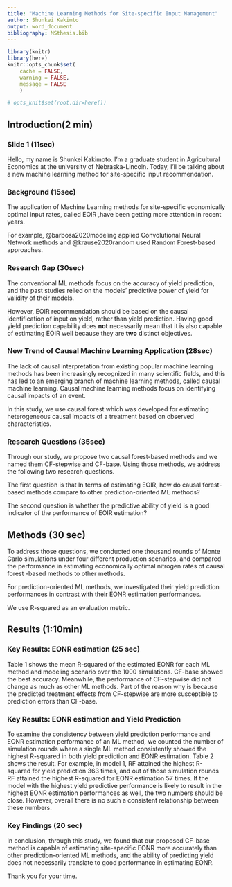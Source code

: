 ```yaml
---
title: "Machine Learning Methods for Site-specific Input Management"
author: Shunkei Kakimto
output: word_document
bibliography: MSthesis.bib
---
```


```r
library(knitr)
library(here)
knitr::opts_chunk$set(
	cache = FALSE,
	warning = FALSE,
	message = FALSE
	)

# opts_knit$set(root.dir=here())
```

## Introduction(2 min) 

### Slide 1 (11sec)
Hello, my name is Shunkei Kakimoto. I'm a graduate student in Agricultural Economics at the university of Nebraska-Lincoln. Today, I'll be talking about a new machine learning method for site-specific input recommendation.


### Background (15sec)
The application of Machine Learning methods for site-specific economically optimal input rates, called EOIR ,have been getting more attention in recent years.

For example, @barbosa2020modeling applied Convolutional Neural Network methods and @krause2020random used Random Forest-based approaches. 


### Research Gap (30sec)
The conventional ML methods focus on the accuracy of yield prediction, and the past studies relied on the models’ predictive power of yield for validity of their models.

However, EOIR recommendation should be based on the causal identification of input on yield, rather than yield prediction. Having good yield prediction capability does **not** necessarily mean that it is also capable of estimating EOIR well because they are **two** distinct objectives.


### New Trend of Causal Machine Learning Application (28sec)
The lack of causal interpretation from existing popular machine learning methods has been increasingly recognized in many scientific fields, and this has led to an emerging branch of machine learning methods, called causal machine learning.
Causal machine learning methods focus on identifying causal impacts of an event.

In this study, we use causal forest which was developed for estimating heterogeneous causal impacts of a treatment based on observed characteristics.


### Research Questions (35sec)

Through our study, we propose two causal forest-based methods and we named them CF-stepwise and CF-base. Using those methods, we address the following two research questions.

The first question is that  In terms of estimating EOIR, how do causal forest-based methods compare to other prediction-oriented ML methods? 

The second question is whether the predictive ability of yield is a good indicator of the performance of EOIR estimation?



##  Methods (30 sec)
To address those questions, we conducted one thousand rounds of Monte Carlo simulations under four different production scenarios, and compared the performance in estimating economically optimal nitrogen rates of causal forest -based methods to other methods.

For prediction-oriented ML methods, we investigated their yield prediction performances in contrast with their EONR estimation performances.

We use R-squared as an evaluation metric.


## Results (1:10min)
### Key Results: EONR estimation (25 sec)

Table 1 shows the mean R-squared of the estimated EONR for each ML method and modeling scenario over the 1000 simulations. CF-base showed the best accuracy. Meanwhile, the performance of CF-stepwise did not change as much as other ML methods. Part of the reason why is because the predicted treatment effects from CF-stepwise are more susceptible to prediction errors than CF-base.


### Key Results: EONR estimation and Yield Prediction

To examine the consistency between yield prediction performance and EONR estimation performance of an ML method, we counted the number of simulation rounds where a single ML method consistently showed the highest R-squared in both yield prediction and EONR estimation. 
Table 2 shows the result. For example, in model 1, RF attained the highest R-squared for yield prediction 363 times, and out of those simulation rounds RF attained the highest R-squared for EONR estimation 57 times. 
If the model with the highest yield predictive performance is likely to result in the highest EONR estimation performances as well, the two numbers should be close.
However, overall there is no such a consistent relationship between these numbers. 


### Key Findings (20 sec)
In conclusion, through this study, we found that our proposed CF-base method is capable of estimating site-specific EONR more accurately than other prediction-oriented ML methods,  and the ability of predicting yield does not necessarily translate to good performance in estimating EONR.

Thank you for your time.





